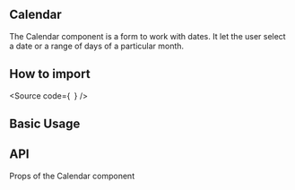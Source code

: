 

<Meta of={Stories} />

## Calendar

The Calendar component is a form to work with dates.
It let the user select a date or a range of days of a particular month.

## How to import

<Source
  code={`
`}
/>

## Basic Usage

<Canvas of={Stories.Base} />

## API

Props of the Calendar component

<ArgTypes of={Stories} />
